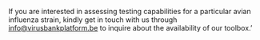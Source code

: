 If you are interested in assessing testing capabilities for a particular avian influenza strain, kindly get in touch with us through <info@virusbankplatform.be> to inquire about the availability of our toolbox.’


